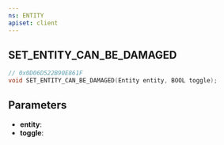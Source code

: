 ```yaml
---
ns: ENTITY
apiset: client
---
```

## SET_ENTITY_CAN_BE_DAMAGED

```c
// 0x0D06D522B90E861F
void SET_ENTITY_CAN_BE_DAMAGED(Entity entity, BOOL toggle);
```


## Parameters
* **entity**:
* **toggle**: